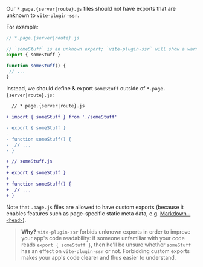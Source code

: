 Our `*.page.{server|route}.js` files should not have exports that are unknown to `vite-plugin-ssr`.

For example:

```js
// *.page.{server|route}.js

// `someStuff` is an unknown export; `vite-plugin-ssr` will show a warning.
export { someStuff }

function someStuff() {
 // ...
}
```

Instead, we should define & export `someStuff` outside of `*.page.{server|route}.js`:

```diff
  // *.page.{server|route}.js

+ import { someStuff } from './someStuff'

- export { someStuff }
-
- function someStuff() {
-  // ...
- }
```
```diff
+ // someStuff.js
+
+ export { someStuff }
+
+ function someStuff() {
+  // ...
+ }
```

Note that `.page.js` files are allowed to have custom exports (because it enables features such as page-specific static meta data, e.g. [Markdown - `<head>`](https://vite-plugin-ssr.com/markdown#head)).

> **Why?**
> `vite-plugin-ssr` forbids unknown exports in order to improve your app's code readability:
> if someone unfamiliar with your code reads `export { someStuff }`,
> then he'll be unsure whether `someStuff` has an effect on `vite-plugin-ssr` or not.
> Forbidding custom exports makes your app's code clearer and thus easier to understand.
